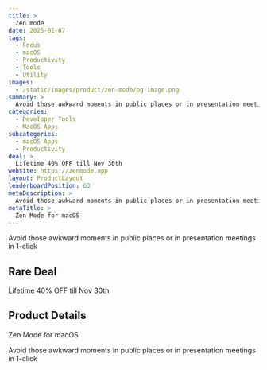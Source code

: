 ```yaml
---
title: >
  Zen mode
date: 2025-01-07
tags:
  - Focus
  - macOS
  - Productivity
  - Tools
  - Utility
images:
  - /static/images/product/zen-mode/og-image.png
summary: >
  Avoid those awkward moments in public places or in presentation meetings in 1-click
categories:
  - Developer Tools
  - MacOS Apps
subcategories:
  - macOS Apps
  - Productivity
deal: >
  Lifetime 40% OFF till Nov 30th
website: https://zenmode.app
layout: ProductLayout
leaderboardPosition: 63
metaDescription: >
  Avoid those awkward moments in public places or in presentation meetings in 1-click
metaTitle: >
  Zen Mode for macOS
---
```

Avoid those awkward moments in public places or in presentation meetings in 1-click

## Rare Deal

Lifetime 40% OFF till Nov 30th

## Product Details

Zen Mode for macOS

Avoid those awkward moments in public places or in presentation meetings in 1-click
